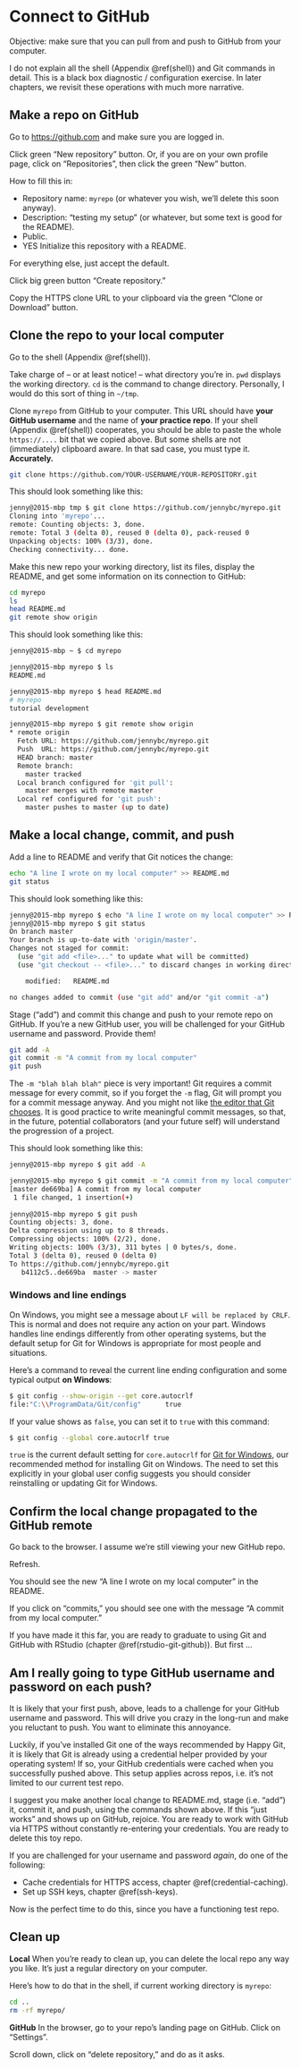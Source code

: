 # Connect to GitHub {#push-pull-github}

Objective: make sure that you can pull from and push to GitHub from your
computer.

I do not explain all the shell (Appendix \@ref(shell)) and Git commands in
detail. This is a black box diagnostic / configuration exercise. In later
chapters, we revisit these operations with much more narrative.

## Make a repo on GitHub

Go to <https://github.com> and make sure you are logged in.

Click green "New repository" button. Or, if you are on your own profile page,
click on "Repositories", then click the green "New" button.

How to fill this in:

  * Repository name: `myrepo` (or whatever you wish, we'll delete this soon
    anyway).
  * Description: "testing my setup" (or whatever, but some text is good for the
    README).
  * Public.
  * YES Initialize this repository with a README.
  
For everything else, just accept the default.

Click big green button "Create repository."

Copy the HTTPS clone URL to your clipboard via the green "Clone or Download"
button.

## Clone the repo to your local computer

Go to the shell (Appendix \@ref(shell)).

Take charge of -- or at least notice! -- what directory you're in. `pwd`
displays the working directory. `cd` is the command to change directory.
Personally, I would do this sort of thing in `~/tmp`.

Clone `myrepo` from GitHub to your computer. This URL should have **your GitHub
username** and the name of **your practice repo**. If your shell (Appendix
\@ref(shell)) cooperates, you should be able to paste the whole `https://....`
bit that we copied above. But some shells are not (immediately) clipboard aware.
In that sad case, you must type it. **Accurately.**

``` bash
git clone https://github.com/YOUR-USERNAME/YOUR-REPOSITORY.git
```
        
This should look something like this:

``` bash
jenny@2015-mbp tmp $ git clone https://github.com/jennybc/myrepo.git
Cloning into 'myrepo'...
remote: Counting objects: 3, done.
remote: Total 3 (delta 0), reused 0 (delta 0), pack-reused 0
Unpacking objects: 100% (3/3), done.
Checking connectivity... done.
```

Make this new repo your working directory, list its files, display the README,
and get some information on its connection to GitHub:

``` bash
cd myrepo
ls
head README.md
git remote show origin
```

This should look something like this:

``` bash
jenny@2015-mbp ~ $ cd myrepo

jenny@2015-mbp myrepo $ ls
README.md

jenny@2015-mbp myrepo $ head README.md 
# myrepo
tutorial development

jenny@2015-mbp myrepo $ git remote show origin
* remote origin
  Fetch URL: https://github.com/jennybc/myrepo.git
  Push  URL: https://github.com/jennybc/myrepo.git
  HEAD branch: master
  Remote branch:
    master tracked
  Local branch configured for 'git pull':
    master merges with remote master
  Local ref configured for 'git push':
    master pushes to master (up to date)
```

## Make a local change, commit, and push

Add a line to README and verify that Git notices the change:

``` bash
echo "A line I wrote on my local computer" >> README.md
git status
```

This should look something like this:

``` bash
jenny@2015-mbp myrepo $ echo "A line I wrote on my local computer" >> README.md
jenny@2015-mbp myrepo $ git status
On branch master
Your branch is up-to-date with 'origin/master'.
Changes not staged for commit:
  (use "git add <file>..." to update what will be committed)
  (use "git checkout -- <file>..." to discard changes in working directory)

	modified:   README.md

no changes added to commit (use "git add" and/or "git commit -a")
```

Stage ("add") and commit this change and push to your remote repo on GitHub. If
you're a new GitHub user, you will be challenged for your GitHub username and
password. Provide them!

``` bash
git add -A
git commit -m "A commit from my local computer"
git push
```

The `-m "blah blah blah"` piece is very important! Git requires a commit message
for every commit, so if you forget the `-m` flag, Git will prompt you for a
commit message anyway. And you might not like [the editor that Git
chooses](#git-editor). It is good practice to write meaningful commit messages,
so that, in the future, potential collaborators (and your future self) will
understand the progression of a project.

This should look something like this:

``` bash
jenny@2015-mbp myrepo $ git add -A

jenny@2015-mbp myrepo $ git commit -m "A commit from my local computer"
[master de669ba] A commit from my local computer
 1 file changed, 1 insertion(+)
 
jenny@2015-mbp myrepo $ git push
Counting objects: 3, done.
Delta compression using up to 8 threads.
Compressing objects: 100% (2/2), done.
Writing objects: 100% (3/3), 311 bytes | 0 bytes/s, done.
Total 3 (delta 0), reused 0 (delta 0)
To https://github.com/jennybc/myrepo.git
   b4112c5..de669ba  master -> master
```

### Windows and line endings

On Windows, you might see a message about `LF will be replaced by CRLF`. This is
normal and does not require any action on your part. Windows handles line
endings differently from other operating systems, but the default setup for Git
for Windows is appropriate for most people and situations.

Here's a command to reveal the current line ending configuration and some
typical output **on Windows**:

``` bash
$ git config --show-origin --get core.autocrlf
file:"C:\\ProgramData/Git/config"      true
```

If your value shows as `false`, you can set it to `true` with this command:

``` bash
$ git config --global core.autocrlf true
```

`true` is the current default setting for `core.autocrlf` for [Git for
Windows](#install-git-windows), our recommended method for installing Git on
Windows. The need to set this explicitly in your global user config suggests you
should consider reinstalling or updating Git for Windows.

## Confirm the local change propagated to the GitHub remote

Go back to the browser. I assume we're still viewing your new GitHub repo.

Refresh.

You should see the new "A line I wrote on my local computer" in the README.

If you click on "commits," you should see one with the message "A commit from my
local computer."

If you have made it this far, you are ready to graduate to using Git and GitHub
with RStudio (chapter \@ref(rstudio-git-github)). But first ...

## Am I really going to type GitHub username and password on each push?

It is likely that your first push, above, leads to a challenge for your GitHub
username and password. This will drive you crazy in the long-run and make you
reluctant to push. You want to eliminate this annoyance.

Luckily, if you've installed Git one of the ways recommended by Happy Git, it is
likely that Git is already using a credential helper provided by your operating
system! If so, your GitHub credentials were cached when you successfully pushed
above. This setup applies across repos, i.e. it's not limited to our current
test repo.

I suggest you make another local change to README.md, stage (i.e. "add") it,
commit it, and push, using the commands shown above. If this "just works" and
shows up on GitHub, rejoice. You are ready to work with GitHub via HTTPS without
constantly re-entering your credentials. You are ready to delete this toy repo.

If you are challenged for your username and password *again*, do one of the
following:

  * Cache credentials for HTTPS access, chapter \@ref(credential-caching).
  * Set up SSH keys, chapter \@ref(ssh-keys).

Now is the perfect time to do this, since you have a functioning test repo.

## Clean up

**Local** When you're ready to clean up, you can delete the local repo any way
you like. It's just a regular directory on your computer.

Here's how to do that in the shell, if current working directory is `myrepo`:

``` bash
cd ..
rm -rf myrepo/
```

**GitHub** In the browser, go to your repo's landing page on GitHub. Click on
"Settings".

Scroll down, click on "delete repository," and do as it asks.

